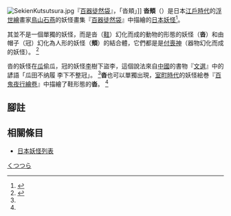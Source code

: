 [[File:SekienKutsutsura.jpg|right]]『[[百器徒然袋|百器徒然袋]]』，「沓頬」]]
''' 沓頬'''（{{jpn|j=沓頬|hg=くつつら|rm=Kutsutsura}}）是日本[[江戶時代|江戶時代]]的[[浮世繪|浮世繪]]畫家[[鳥山石燕|鳥山石燕]]的妖怪畫集『[[百器徒然袋|百器徒然袋]]』中描繪的[[日本|日本]][[妖怪|妖怪]]<ref name=" murakami">{{Cite book<!--|和書-->|author=[[村上健司|村上健司]]編著|title=妖怪事典|year=2000|publisher=[[毎日新聞社|毎日新聞社]]|isbn=978-4-620-31428-0 |pages=144頁}}
</ref>。

其並不是一個單獨的妖怪，而是沓（[[鞋|鞋]]）幻化而成的動物的形態的妖怪（'''沓'''）和由帽子（冠）幻化為人形的妖怪（'''頬'''）的結合體，它們都是是[[付喪神|付喪神]]（器物幻化而成的妖怪）。 <ref name="mujara">{{Cite book<!--|和書-->|author=[[水木しげる|水木しげる]]|title=妖鬼化5 東北・九州編|year=2004|publisher= Softgarage|isbn=978- 4-86133-027-8|pages=29頁}}</ref>

沓的妖怪在[[瓜|瓜]]偷瓜，冠的妖怪[[李|李]]樹下盜李，這個說法來自[[中國|中國]]的書物『[[文選|文選]]』中的諺語「瓜田不纳履 李下不整冠」。 <ref name="mujara" />'''沓'''也可以單獨出現，[[室町時代|室町時代]]的妖怪絵巻『[[百鬼夜行繪卷|百鬼夜行繪卷]]』中描繪了鞋形態的'''沓'''。 <ref name="murakami" />

== 腳註 ==
<references/>

== 相關條目 ==
* [[日本妖怪列表|日本妖怪列表]]

[[Category:付丧神|くつつら]]